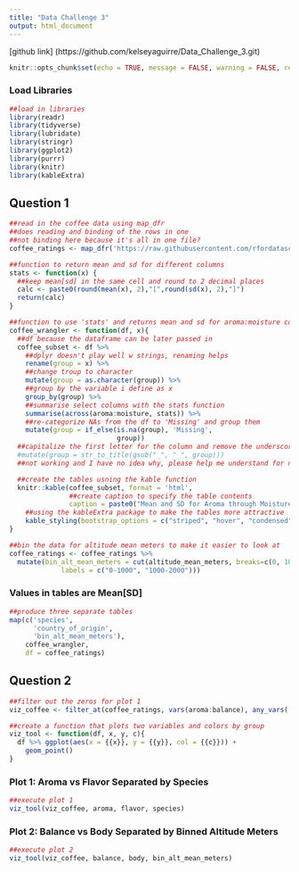 ```yaml
---
title: "Data Challenge 3"
output: html_document
---
```


[github link] (https://github.com/kelseyaguirre/Data_Challenge_3.git)

```r
knitr::opts_chunk$set(echo = TRUE, message = FALSE, warning = FALSE, results = 'asis')
```
### Load Libraries
```r
##load in libraries
library(readr)
library(tidyverse)
library(lubridate)
library(stringr)
library(ggplot2)
library(purrr)
library(knitr)
library(kableExtra)
```

## Question 1

```r
##read in the coffee data using map_dfr
##does reading and binding of the rows in one
##not binding here because it's all in one file?
coffee_ratings <- map_dfr('https://raw.githubusercontent.com/rfordatascience/tidytuesday/master/data/2020/2020-07-07/coffee_ratings.csv', read_csv)

##function to return mean and sd for different columns 
stats <- function(x) {
  ##keep mean[sd] in the same cell and round to 2 decimal places
  calc <- paste0(round(mean(x), 2),"[",round(sd(x), 2),"]")
  return(calc)
}

##function to use 'stats' and returns mean and sd for aroma:moisture columns
coffee_wrangler <- function(df, x){
  ##df because the dataframe can be later passed in
  coffee_subset <- df %>%
    ##dplyr doesn't play well w strings, renaming helps
    rename(group = x) %>%
    ##change troup to character
    mutate(group = as.character(group)) %>% 
    ##group by the variable i define as x
    group_by(group) %>% 
    ##summarise select columns with the stats function
    summarise(across(aroma:moisture, stats)) %>%
    ##re-categorize NAs from the df to 'Missing' and group them
    mutate(group = if_else(is.na(group), 'Missing',
                           group))
  ##capitalize the first letter for the column and remove the underscore
  #mutate(group = str_to_title(gsub("_", " ", group)))
  ##not working and I have no idea why, please help me understand for next time

  ##create the tables usning the kable function
  knitr::kable(coffee_subset, format = 'html', 
               ##create caption to specify the table contents
               caption = paste0("Mean and SD for Aroma through Moisture for ", x)) %>% 
    ##using the kableExtra package to make the tables more attractive
    kable_styling(bootstrap_options = c("striped", "hover", "condensed"))
}

##bin the data for altitude mean meters to make it easier to look at
coffee_ratings <- coffee_ratings %>% 
  mutate(bin_alt_mean_meters = cut(altitude_mean_meters, breaks=c(0, 1000, 2000),
             labels = c("0-1000", "1000-2000")))
```

### Values in tables are Mean[SD]
```r
##produce three separate tables
map(c('species',
      'country_of_origin',
      'bin_alt_mean_meters'),
    coffee_wrangler,
    df = coffee_ratings)
```


## Question 2

```r
##filter out the zeros for plot 1
viz_coffee <- filter_at(coffee_ratings, vars(aroma:balance), any_vars(. > 0))

##create a function that plots two variables and colors by group
viz_tool <- function(df, x, y, c){
  df %>% ggplot(aes(x = {{x}}, y = {{y}}, col = {{c}})) +
    geom_point()
}
```

### Plot 1: Aroma vs Flavor Separated by Species
```r
##execute plot 1
viz_tool(viz_coffee, aroma, flavor, species)
```

### Plot 2: Balance vs Body Separated by Binned Altitude Meters
```r
##execute plot 2
viz_tool(viz_coffee, balance, body, bin_alt_mean_meters)
```
